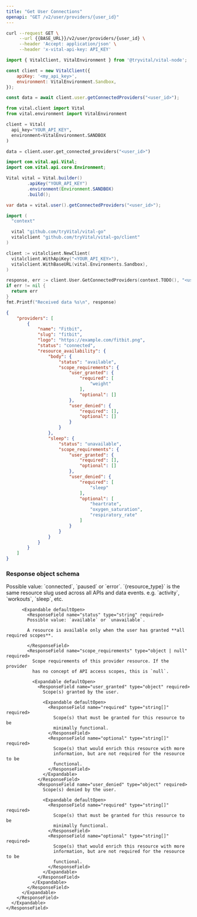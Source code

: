 ```yaml
---
title: "Get User Connections"
openapi: "GET /v2/user/providers/{user_id}"
---
```


<RequestExample>

```bash cURL
curl --request GET \
     --url {{BASE_URL}}/v2/user/providers/{user_id} \
     --header 'Accept: application/json' \
     --header 'x-vital-api-key: API_KEY'
```


```javascript Node
import { VitalClient, VitalEnvironment } from '@tryvital/vital-node';

const client = new VitalClient({
    apiKey: '<my_api_key>',
    environment: VitalEnvironment.Sandbox,
});

const data = await client.user.getConnectedProviders("<user_id>");
```

```python Python
from vital.client import Vital
from vital.environment import VitalEnvironment

client = Vital(
  api_key="YOUR_API_KEY",
  environment=VitalEnvironment.SANDBOX
)

data = client.user.get_connected_providers("<user_id>")
```

```java Java
import com.vital.api.Vital;
import com.vital.api.core.Environment;

Vital vital = Vital.builder()
        .apiKey("YOUR_API_KEY")
        .environment(Environment.SANDBOX)
        .build();

var data = vital.user().getConnectedProviders("<user_id>");
```

```go Go
import (
  "context"

  vital "github.com/tryVital/vital-go"
  vitalclient "github.com/tryVital/vital-go/client"
)

client := vitalclient.NewClient(
  vitalclient.WithApiKey("<YOUR_API_KEY>"),
  vitalclient.WithBaseURL(vital.Environments.Sandbox),
)

response, err := client.User.GetConnectedProviders(context.TODO(), "<user_id>")
if err != nil {
  return err
}
fmt.Printf("Received data %s\n", response)
```


</RequestExample>

<ResponseExample>

```json Response
{
    "providers": [
        {
            "name": "Fitbit",
            "slug": "fitbit",
            "logo": "https://example.com/fitbit.png",
            "status": "connected",
            "resource_availability": {
                "body": {
                    "status": "available",
                    "scope_requirements": {
                        "user_granted": {
                            "required": [
                                "weight"
                            ],
                            "optional": []
                        },
                        "user_denied": {
                            "required": [],
                            "optional": []
                        }
                    }
                },
                "sleep": {
                    "status": "unavailable",
                    "scope_requirements": {
                        "user_granted": {
                            "required": [],
                            "optional": []
                        },
                        "user_denied": {
                            "required": [
                                "sleep"
                            ],
                            "optional": [
                                "heartrate",
                                "oxygen_saturation",
                                "respiratory_rate"
                            ]
                        }
                    }
                }
            }
        }
    ]
}
```

</ResponseExample>

### Response object schema
<ResponseField name="providers" type="object[]" required>
  <Expandable defaultOpen>
    <ResponseField name="name" type="string" required>
    </ResponseField>
    <ResponseField name="slug" type="string" required>
    </ResponseField>
    <ResponseField name="logo" type="string" required>
    </ResponseField>
    <ResponseField name="status" type="string" required>
    Possible value: `connected`, `paused` or `error`.
    </ResponseField>
    <ResponseField name="resource_availability" type="object" required>
      <Expandable defaultOpen>
        <ResponseField name="{resource_slug}" type="object" required>
          `{resource_type}` is the same resource slug used across all APIs and data events.
          e.g. `activity`, `workouts`, `sleep`, etc.

          <Expandable defaultOpen>
            <ResponseField name="status" type="string" required>
            Possible value: `available` or `unavailable`.

            A resource is available only when the user has granted **all required scopes**.

            </ResponseField>
            <ResponseField name="scope_requirements" type="object | null" required>
              Scope requirements of this provider resource. If the provider
              has no concept of API access scopes, this is `null`.

              <Expandable defaultOpen>
                <ResponseField name="user_granted" type="object" required>
                  Scope(s) granted by the user.

                  <Expandable defaultOpen>
                    <ResponseField name="required" type="string[]" required>
                      Scope(s) that must be granted for this resource to be
                      minimally functional.
                    </ResponseField>
                    <ResponseField name="optional" type="string[]" required>
                      Scope(s) that would enrich this resource with more
                      information, but are not required for the resource to be
                      functional.
                    </ResponseField>
                  </Expandable>
                </ResponseField>
                <ResponseField name="user_denied" type="object" required>
                  Scope(s) denied by the user.

                  <Expandable defaultOpen>
                    <ResponseField name="required" type="string[]" required>
                      Scope(s) that must be granted for this resource to be
                      minimally functional.
                    </ResponseField>
                    <ResponseField name="optional" type="string[]" required>
                      Scope(s) that would enrich this resource with more
                      information, but are not required for the resource to be
                      functional.
                    </ResponseField>
                  </Expandable>
                </ResponseField>
              </Expandable>
            </ResponseField>
          </Expandable>
        </ResponseField>
      </Expandable>
    </ResponseField>
  </Expandable>
</ResponseField>
